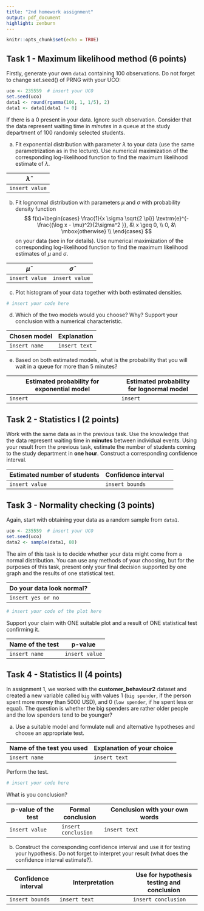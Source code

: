 ```yaml
---
title: "2nd homework assignment"
output: pdf_document
highlight: zenburn
---
```


```r
knitr::opts_chunk$set(echo = TRUE)
```

## Task 1 - Maximum likelihood method (6 points)

Firstly, generate your own `data1` containing 100 observations. Do not forget to change set.seed() of PRNG with your UČO:

```r
uco <- 235559  # insert your UCO
set.seed(uco)
data1 <- round(rgamma(100, 1, 1/5), 2)
data1 <- data1[data1 != 0]
```
If there is a 0 present in your data. Ignore such observation. Consider that the data represent waiting time in $minutes$ in a queue at the study department of 100 randomly selected students.

a)
Fit exponential distribution with parameter $\lambda$ to your data (use the same parametrization as in the lecture). Use numerical maximization of the corresponding log-likelihood function to find the maximum likelihood estimate of $\lambda$.


| $\widehat{\lambda}$ |
| -------------- |
| `insert value` |

b)
Fit lognormal distribution with parameters $\mu$ and $\sigma$ with probability density function
$$ f(x)=\begin{cases} \frac{1}{x \sigma \sqrt{2 \pi}} \textrm{e}^{-\frac{(\log x - \mu)^2}{2\sigma^2
}}, &\ x \geq 0, \\
0, &\ \mbox{otherwise}
\\ \end{cases}
  $$
on your data (see \verb'?dlnorm' in \verb'R' for details). Use numerical maximization of the corresponding log-likelihood function to find the maximum likelihood estimates of $\mu$ and $\sigma$.

| $\widehat{\mu}$ | $\widehat{\sigma}$ |
|---------------|--------------------------------|
| `insert value` | `insert value` |

c)
Plot histogram of your data together with both estimated densities.

```r
# insert your code here
```

d)
Which of the two models would you choose? Why? Support your conclusion with a numerical characteristic.

| Chosen model | Explanation |
|---------------|--------------------------------|
| `insert name` | `insert text` |


e)
Based on both estimated models, what is the probability that you will wait in a queue for more than 5 minutes?

| Estimated probability for exponential model | Estimated probability for lognormal model |
|---------------------------------------------|--------------------------------|
| `insert` | `insert` |

## Task 2 - Statistics I (2 points)

Work with the same data as in the previous task. Use the knowledge that the data represent waiting time in **minutes** between individual events. Using your result from the previous task, estimate the number of students coming to the study department in **one hour**. Construct a corresponding confidence interval.

| Estimated number of students | Confidence interval | 
|---------------|----------------------|--------------------|
| `insert value` | `insert bounds` | 


## Task 3 - Normality checking (3 points)

Again, start with obtaining your data as a random sample from `data1`. 

```r
uco <- 235559  # insert your UCO
set.seed(uco)
data2 <- sample(data1, 80)
```

The aim of this task is to decide whether your data might come from a normal distribution. You can use any methods of your choosing, but for the purposes of this task, present only your final decision supported by one graph and the results of one statistical test.

| Do your data look normal? | 
| -------------- | 
| `insert yes or no` | 

```r
# insert your code of the plot here
```

Support your claim with ONE suitable plot and a result of ONE statistical test confirming it.

| Name of the test | p-value | 
| -------------- | -------------|
| `insert name` |  `insert value` |


## Task 4 - Statistics II (4 points)

In assignment 1, we worked with the **customer_behaviour2** dataset and created a new variable called `big` with values 1 (`big spender`, if the person spent more money than 5000 USD), and 0 (`low spender`, if he spent less or equal). The question is whether the big spenders are rather older people and the low spenders tend to be younger?

a)
Use a suitable model and formulate null and alternative hypotheses and choose an appropriate test.

| Name of the test you used | Explanation of your choice |
|---------------|--------------------------------|
| `insert name` | `insert text` |

Perform the test.
```r
# insert your code here
```


What is you conclusion?

| p-value of the test | Formal conclusion | Conclusion with your own words |
|---------------|------------|---------------------------|
| `insert value` | `insert conclusion` | `insert text` |


b)
Construct the corresponding confidence interval and use it for testing your hypothesis. Do not forget to interpret your result (what does the confidence interval estimate?).

| Confidence interval | Interpretation | Use for hypothesis testing and conclusion |
|---------------|----------------------|--------------------|
| `insert bounds` | `insert text` | `insert conclusion` |







